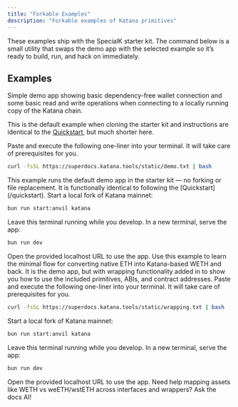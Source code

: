```yaml
---
title: "Forkable Examples"
description: "Forkable examples of Katana primitives"
---
```



<Info>
These examples ship with the SpecialK starter kit. The command below is a small utility that swaps the demo app with the selected example so it’s ready to build, run, and hack on immediately.
</Info>

## Examples

<Tabs>

<Tab title="Demo App">
Simple demo app showing basic dependency-free wallet connection and some basic read and write operations when connecting to a locally running copy of the Katana chain.

This is the default example when cloning the starter kit and instructions are identical to the [Quickstart](/quickstart), but much shorter here.

<Steps>
<Step title="Install and set up (one-liner)">
  Paste and execute the following one-liner into your terminal. It will take care of prerequisites for you.

  ```bash
  curl -fsSL https://superdocs.katana.tools/static/demo.txt | bash
  ```

  <Info>
  This example runs the default demo app in the starter kit — no forking or file replacement. It is functionally identical to following the [Quickstart](/quickstart).
  </Info>
</Step>

<Step title="Run local Katana fork (Terminal 1)">
  Start a local fork of Katana mainnet:

  ```bash
  bun run start:anvil katana
  ```

  <Check>
  Leave this terminal running while you develop.
  </Check>
</Step>

<Step title="Serve the app (Terminal 2)">
  In a new terminal, serve the app:

  ```bash
  bun run dev
  ```

  <Check>
  Open the provided localhost URL to use the app.
  </Check>
</Step>
</Steps>
</Tab>
<Tab title="Wrapping">
Use this example to learn the minimal flow for converting native ETH into Katana-based WETH and back. It is the demo app, but with wrapping functionality added in to show you how to use the included primitives, ABIs, and contract addresses.

<Steps>
<Step title="Install and set up (one-liner)">
Paste and execute the following one-liner into your terminal. It will take care of prerequisites for you.


  ```bash
  curl -fsSL https://superdocs.katana.tools/static/wrapping.txt | bash
  ```
</Step>

<Step title="Run local Katana fork (Terminal 1)">
  Start a local fork of Katana mainnet:

  ```bash
  bun run start:anvil katana
  ```

  <Check>
  Leave this terminal running while you develop.
  </Check>
</Step>

<Step title="Serve the app (Terminal 2)">
  In a new terminal, serve the app:

  ```bash
  bun run dev
  ```

  <Check>
  Open the provided localhost URL to use the app.
  </Check>
</Step>
</Steps>
</Tab>

</Tabs>

<Info>
Need help mapping assets like WETH vs weETH/wstETH across interfaces and wrappers? Ask the docs AI!
</Info>

